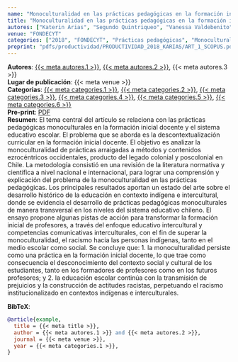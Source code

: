 ```yaml
---
name: "Monoculturalidad en las prácticas pedagógicas en la formación inicial docente en La Araucanía, Chile"
title: "Monoculturalidad en las prácticas pedagógicas en la formación inicial docente en La Araucanía, Chile"
autores: ["Katerin Arias", "Segundo Quintriqueo", "Vanessa Valdebenito"]
venue: "FONDECYT"
categories: ["2018", "FONDECYT", "Prácticas pedagógicas", "Monoculturalidad", "Formación inicial docente", "Enfoque educativo intercultural"]
preprint: "pdfs/productividad/PRODUCTIVIDAD_2018_KARIAS/ART_1_SCOPUS.pdf"
---
```

**Autores**: [{{< meta autores.1 >}}](../members/current/katerinarias.qmd), [{{< meta autores.2 >}}](../members/current/segundoquintriqueo.qmd), {{< meta autores.3 >}}  
**Lugar de publicación**: {{< meta venue >}}   
**Categorias**: [{{< meta categories.1 >}}](../publications.qmd#category=2018), [{{< meta categories.2 >}}](../publications.qmd#category=FONDECYT), [{{< meta categories.3 >}}](../publications.qmd#category=Prácticas+pedagógicas), [{{< meta categories.4 >}}](../publications.qmd#category=Monoculturalidad), [{{< meta categories.5 >}}](../publications.qmd#category=Formación+inicial+docente), [{{< meta categories.6 >}}](../publications.qmd#category=Enfoque+educativo+intercultural)  
**Pre-print**: [PDF](../{{< meta preprint >}})  
**Resumen**:  El tema central del artículo se relaciona con las prácticas pedagógicas monoculturales en la formación inicial docente y el sistema educativo escolar. El problema que se aborda es la descontextualización curricular en la formación inicial docente. El objetivo es analizar la monoculturalidad de prácticas arraigadas a métodos y contenidos ezrocéntricos occidentales, producto del legado colonial y poscolonial en Chile. La metodología consistió en una revisión de la literatura normativa y científica a nivel nacional e internacional, para lograr una comprensión y explicación del problema de la monoculturalidad en las prácticas pedagógicas. Los principales resultados aportan un estado del arte sobre el desarrollo histórico de la educación en contexto indígena e intercultural, donde se evidencia el desarrollo de prácticas pedagógicas monoculturales de manera transversal en los niveles del sistema educativo chileno. El ensayo propone algunas pistas de acción para transformar la formación inicial de profesores, a través del enfoque educativo intercultural y competencias comunicativas interculturales, con el fin de superar la monoculturalidad, el racismo hacia las personas indígenas, tanto en el medio escolar como social. Se concluye que: 1. la monoculturalidad persiste como una práctica en la formación inicial docente, lo que trae como consecuencia el desconocimiento del contexto social y cultural de los estudiantes, tanto en los formadores de profesores como en los futuros profesores; y 2. la educación escolar continúa con la transmisión de prejuicios y la construcción de actitudes racistas, perpetuando el racismo institucionalizado en contextos indígenas e interculturales.  


**BibTeX**:
```bibtex
@article{example,
  title = {{< meta title >}},
  author = {{< meta autores.1 >}} and {{< meta autores.2 >}},
  journal = {{< meta venue >}},
  year = {{< meta categories.1 >}},
}
```
